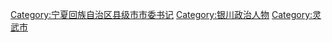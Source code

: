 [[Category:宁夏回族自治区县级市市委书记|Category:宁夏回族自治区县级市市委书记]]
[[Category:银川政治人物|Category:银川政治人物]]
[[Category:灵武市|Category:灵武市]]